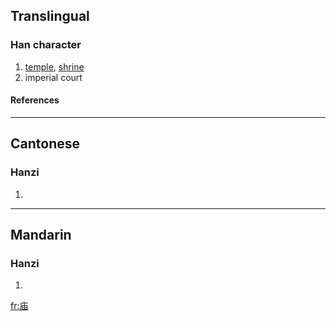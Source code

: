 {{see|廟}}

==Translingual==
===Han character===
{{Han char|rn=53|rad=广|as=05|sn=8|four=|canj=戈中田 (ILW)}}
# [[temple]], [[shrine]]
# imperial court
====References====
{{Han ref|kx=0344.200|dkj=09276|dj=0654.080|hdz=20877.050|uh=5E99|ud=24217}}
----
==Cantonese==
===Hanzi===
{{yue-hanzi|jyut=|y=miu6}}
# {{defn|Cantonese}}
----
==Mandarin==
===Hanzi===
{{cmn-hanzi|tra=廟|pin=[[miào]] (miao4)|wg=miao<sup>4</sup>}}
# {{defn|Mandarin}}

[[fr:庙]]